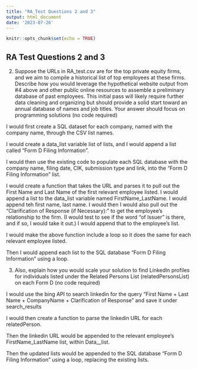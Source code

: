```yaml
---
title: "RA_Test Questions 2 and 3"
output: html_document
date: '2023-07-26'
---
```


```r
knitr::opts_chunk$set(echo = TRUE)
```

## RA Test Questions 2 and 3


2)	Suppose the URLs in RA_test.csv are for the top private equity firms, and we aim to compile a historical list of top employees at these firms. Describe how you would leverage the hypothetical website output from #4 above and other public online resources to assemble a preliminary database of past employees. This initial pass will likely require further data cleaning and organizing but should provide a solid start toward an annual database of names and job titles. Your answer should focus on programming solutions (no code required) 

I would first create a SQL dataset for each company, named with the company name, through the CSV list names. 

I would create a data_list variable list of lists, and I would append a list called "Form D Filing Information".

I would then use the existing code to populate each SQL database with the company name, filing date, CIK, submission type and link, into the "Form D Filing Information" list.

I would create a function that takes the URL and parses it to pull out the First Name and Last Name of the first relevant employee listed. I would append a list to the data_list variable named FirstName_LastName. I would append teh first name, last name. I would then I would also pull out the "Clarification of Response (if Necessary):" to get the employee's relationship to the firm. (I would test to see if the word "of Issuer" is there, and if so, I would take it out.) I would append that to the employee's list. 

I would make the above function include a loop so it does the same for each relevant employee listed. 

Then I would append each list to the SQL database "Form D Filing Information" using a loop.

3)	Also, explain how you would scale your solution to find LinkedIn profiles for individuals listed under the Related Persons List (relatedPersonsList) on each Form D (no code required)

I would  use the bing API to search linkedin for the query "First Name + Last Name + CompanyName + Clarification of Response" and save it under search_results

I would then create a function to parse the linkedin URL for each relatedPerson. 

Then the linkedin URL would be appended to the relevant employee's FirstName_LastName list, within Data__list.  

Then the updated lists would be appended to the SQL database "Form D Filing Information" using a loop, replacing the existing lists.

